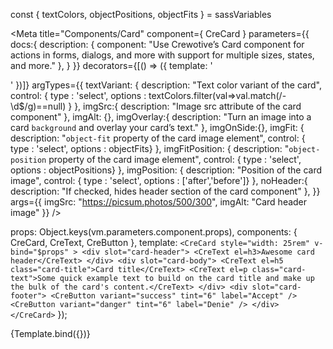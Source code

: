 const { textColors, objectPositions, objectFits } = sassVariables


<Meta title="Components/Card" component={ CreCard }
  parameters={{
    docs:{
      description: {
        component: "Use Crewotive’s Card component for actions in forms, dialogs, and more with support for multiple sizes, states, and more."
      },
    }
  }}
  decorators={[() => ({ template: '<div class="d-flex justify-content-center"><story/></div>' })]}
  argTypes={{
    textVariant: {
      description: "Text color variant of the card",
      control: { type : 'select', options : textColors.filter(val=>val.match(/-\d$/g)==null) }
    },
    imgSrc:{
      description: "Image src attribute of the card component"
    },
    imgAlt: {},
    imgOverlay:{
      description: "Turn an image into a card `background` and overlay your card’s text."
    },
    imgOnSide:{},
    imgFit: {
      description: "`object-fit` property of the card image element",
      control: { type : 'select', options : objectFits}
    },
    imgFitPosition: {
      description: "`object-position` property of the card image element",
      control: { type : 'select', options : objectPositions}
    },
    imgPosition: {
      description: "Position of the card image",
      control: { type : 'select', options : ['after','before']}
    },
    noHeader:{
      description: "If checked, hides header section of the card component"
    },
  }}
  args={{
    imgSrc: "https://picsum.photos/500/300",
    imgAlt: "Card header image"
  }}
  />

  props: Object.keys(vm.parameters.component.props),
  components: { CreCard, CreText, CreButton },
  template: `
  <CreCard
    style="width: 25rem"
    v-bind="$props"
    >
    <div slot="card-header">
      <CreText el=h3>Awesome card header</CreText>
    </div>
    <div slot="card-body">
      <CreText el=h5 class="card-title">Card title</CreText>
      <CreText el=p class="card-text">Some quick example text to build on the card title and make up the bulk of the card's content.</CreText>
    </div>
    <div slot="card-footer">
      <CreButton variant="success" tint="6" label="Accept" />
      <CreButton variant="danger" tint="6" label="Denie" />
    </div>
  </CreCard>
  `
});

<div className="d-none">

<Story
  name="Card">
  {Template.bind({})}
</Story>

</div>


<Title/>
<SubTitle/>
<Description/>

<div className="row">
  <div className="col">
    <Primary/>
  </div>
  <div className="col">
    <ArgsTable story="Card" />
  </div>
</div>

### SASS
#### Variables
```SCSS
$card-spacer-y:                     $spacer;
$card-spacer-x:                     $spacer;
$card-title-spacer-y:               $spacer / 2;
$card-border-width:                 $border-width;
$card-border-radius:                $border-radius;
$card-border-color:                 rgba($black, .125);
$card-inner-border-radius:          subtract($card-border-radius, $card-border-width);
$card-cap-padding-y:                $card-spacer-y / 2;
$card-cap-padding-x:                $card-spacer-x;
$card-cap-bg:                       rgba($black, .03);
$card-cap-color:                    null;
$card-height:                       null;
$card-color:                        null;
$card-bg:                           $white;
$card-img-overlay-padding:          $spacer;
$card-group-margin:                 $grid-gutter-width / 2;
```


<Stories/>